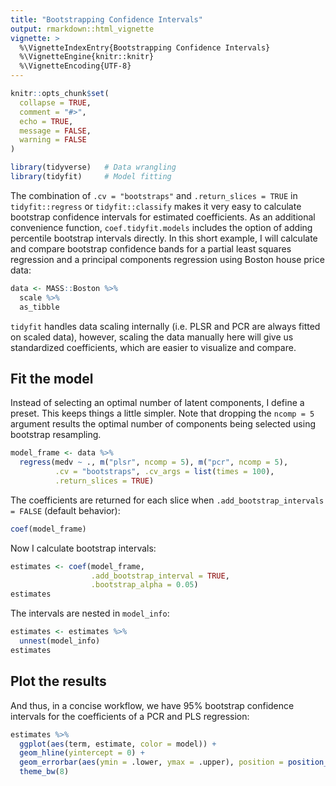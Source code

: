 ```yaml
---
title: "Bootstrapping Confidence Intervals"
output: rmarkdown::html_vignette
vignette: >
  %\VignetteIndexEntry{Bootstrapping Confidence Intervals}
  %\VignetteEngine{knitr::knitr}
  %\VignetteEncoding{UTF-8}
---
```


```r
knitr::opts_chunk$set(
  collapse = TRUE,
  comment = "#>",
  echo = TRUE,
  message = FALSE,
  warning = FALSE
)
```

```r
library(tidyverse)   # Data wrangling
library(tidyfit)     # Model fitting
```

The combination of `.cv = "bootstraps"` and `.return_slices = TRUE` in `tidyfit::regress` or `tidyfit::classify` makes it very easy to calculate bootstrap confidence intervals for estimated coefficients. As an additional convenience function, `coef.tidyfit.models` includes the option of adding percentile bootstrap intervals directly. In this short example, I will calculate and compare bootstrap confidence bands for a partial least squares regression and a principal components regression using Boston house price data:

```r
data <- MASS::Boston %>% 
  scale %>% 
  as_tibble
```

`tidyfit` handles data scaling internally (i.e. PLSR and PCR are always fitted on scaled data), however, scaling the data manually here will give us standardized coefficients, which are easier to visualize and compare.

## Fit the model

Instead of selecting an optimal number of latent components, I define a preset. This keeps things a little simpler. Note that dropping the `ncomp = 5` argument results the optimal number of components being selected using bootstrap resampling.

```r
model_frame <- data %>% 
  regress(medv ~ ., m("plsr", ncomp = 5), m("pcr", ncomp = 5),
          .cv = "bootstraps", .cv_args = list(times = 100), 
          .return_slices = TRUE)
```

The coefficients are returned for each slice when `.add_bootstrap_intervals = FALSE` (default behavior):

```r
coef(model_frame)
```

Now I calculate bootstrap intervals:

```r
estimates <- coef(model_frame, 
                  .add_bootstrap_interval = TRUE, 
                  .bootstrap_alpha = 0.05)
estimates
```

The intervals are nested in `model_info`:

```r
estimates <- estimates %>% 
  unnest(model_info)
estimates
```

## Plot the results

And thus, in a concise workflow, we have 95% bootstrap confidence intervals for the coefficients of a PCR and PLS regression:

```r
estimates %>% 
  ggplot(aes(term, estimate, color = model)) +
  geom_hline(yintercept = 0) +
  geom_errorbar(aes(ymin = .lower, ymax = .upper), position = position_dodge()) +
  theme_bw(8)
```

